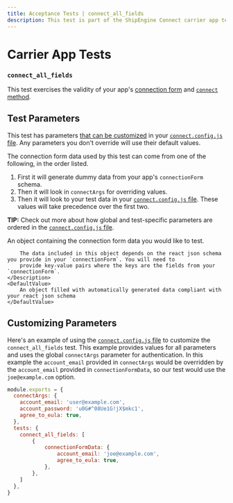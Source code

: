 ```yaml
---
title: Acceptance Tests | connect_all_fields
description: This test is part of the ShipEngine Connect carrier app test suite.
---
```


Carrier App Tests
==================================

### `connect_all_fields`

This test exercises the validity of your app's [connection form](../../../reference/forms.mdx#connection-form-examples) and [`connect` method](../../../reference/methods/connect.mdx).


Test Parameters
-------------------------
This test has parameters [that can be customized](#customizing-parameters) in your [`connect.config.js` file](../../../testing/config.mdx). Any parameters you don't override will use their default values.

The connection form data used by this test can come from one of the following, in the order listed.

1. First it will generate dummy data from your app's `connectionForm` schema.
2. Then it will look in `connectArgs` for overriding values.
3. Then it will look to your test data in your [`connect.config.js` file](../../../testing/config.mdx). These values will take precedence over the first two.

**TIP:** Check out more about how global and test-specific parameters are ordered in the [`connect.config.js` file](../../../testing/config.mdx).


<Reference>

  <Field name="connectionFormData" type="object">
    <Description>
        An object containing the connection form data you would like to test.

        The data included in this object depends on the react json schema you provide in your `connectionForm`. You will need to
        provide key-value pairs where the keys are the fields from your `connectionForm`.
    </Description>
    <DefaultValue>
        An object filled with automatically generated data compliant with your react json schema
    </DefaultValue>
  </Field>

</Reference>


Customizing Parameters
------------------------------
Here's an example of using the [`connect.config.js` file](./../../../testing/config.mdx) to customize the `connect_all_fields` test. This example provides values for all parameters and uses the global `connectArgs` parameter for authentication. In this example the `account_email` provided in `connectArgs` would be overridden by the `account_email` provided in `connectionFormData`, so our test would use the `joe@example.com` option.

```javascript
module.exports = {
  connectArgs: {
    account_email: 'user@example.com',
    account_password: 'u0G#^08Ue1G!jX$mkc1',
    agree_to_eula: true,
  },
  tests: {
  	connect_all_fields: [
  		{
	  		connectionFormData: {
	  			account_email: 'joe@example.com',
	    		agree_to_eula: true,
	  		},
  		},
  	]
  },
}
```

